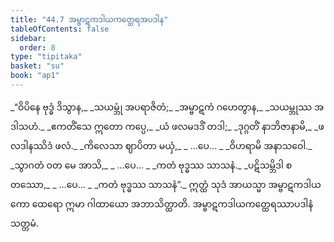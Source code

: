 ```yaml
---
title: "44.7 အမ္ဗာဋကဒါယကတ္ထေရအပဒါန"
tableOfContents: false
sidebar:
  order: 8
type: "tipitaka"
basket: "su"
book: "ap1"
---
```



<DynamicBreadcrumb />

<Division number="55" book="ap1">

<Paragraph number="5730" type="verses" book="ap1">
_“ဝိပိနေ ဗုဒ္ဓံ ဒိသွာန,_  
_သယမ္ဘုံ အပရာဇိတံ;_  
_အမ္ဗာဋကံ ဂဟေတွာန,_  
_သယမ္ဘုဿ အဒါသဟံ._  

</Paragraph>

</Division>
<Division number="56" book="ap1">

<Paragraph number="5731" type="verses" book="ap1">
_ဧကတိံသေ ဣတော ကပ္ပေ,_  
_ယံ ဖလမဒဒိံ တဒါ;_  
_ဒုဂ္ဂတိံ နာဘိဇာနာမိ,_  
_ဖလဒါနဿိဒံ ဖလံ._  

</Paragraph>

</Division>
<Division number="57" book="ap1">

<Paragraph number="5732" type="verses" book="ap1">
_ကိလေသာ ဈာပိတာ မယှံ,_  
_ …ပေ… _  
_ဝိဟရာမိ အနာသဝေါ._  

</Paragraph>

</Division>
<Division number="58" book="ap1">

<Paragraph number="5733" type="verses" book="ap1">
_သွာဂတံ ဝတ မေ အာသိ,_  
_ …ပေ… _  
_ကတံ ဗုဒ္ဓဿ သာသနံ._  

</Paragraph>

</Division>
<Division number="59" book="ap1">

<Paragraph number="5734" type="verses" book="ap1">
_ပဋိသမ္ဘိဒါ စတဿော,_  
_ …ပေ… _  
_ကတံ ဗုဒ္ဓဿ သာသနံ”._  

</Paragraph>

<Paragraph number="5735" book="ap1">
ဣတ္ထံ သုဒံ အာယသ္မာ အမ္ဗာဋကဒါယကော ထေရော ဣမာ ဂါထာယော အဘာသိတ္ထာတိ.

</Paragraph>
</Division>

<Paragraph number="5736" type="center" book="ap1">
အမ္ဗာဋကဒါယကတ္ထေရဿာပဒါနံ သတ္တမံ.
</Paragraph>